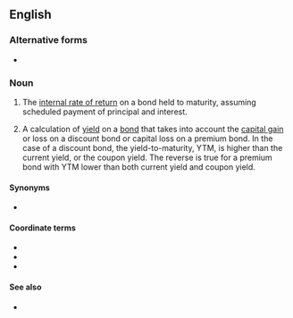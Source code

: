==English==

===Alternative forms===
* {{l|en|yield-to-maturity}} {{qualifier|attributive use}}

===Noun===
{{en-noun|yields to maturity}}

# {{lb|en|finance}} The [[internal rate of return]] on a bond held to maturity, assuming scheduled payment of principal and interest.
# {{lb|en|legal}} A calculation of [[yield]] on a [[bond]] that takes into account the [[capital gain]] or loss on a discount bond or capital loss on a premium bond. In the case of a discount bond, the yield-to-maturity, YTM, is higher than the current yield, or the coupon yield. The reverse is true for a premium bond with YTM lower than both current yield and coupon yield.

====Synonyms====
* {{l|en|YTM}}

====Coordinate terms====
* {{l|en|coupon}}
* {{l|en|current yield}}
* {{l|en|yield-to-call}}

====See also====
* {{pedialite}}